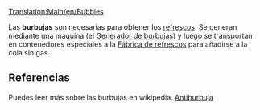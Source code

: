 [[Translation:Main/en/Bubbles]]{{en/-}}
{{es/Carga| carga  = Burbujas
| imagen = Bubbles.png
| producida =[[Main/es/Generador de burbujas|Generador de burbujas]]
| aceptada  =[[Main/es/Fábrica de refrescos|Fábrica de refrescos]]
}}

Las '''burbujas''' son necesarias para obtener los [[Main/es/refrescos|refrescos]]. Se generan mediante una máquina (el [[Main/es/Generador de burbujas|Generador de burbujas]]) y luego se transportan en contenedores especiales a la [[Main/es/Fábrica de refrescos|Fábrica de refrescos]] para añadirse a la cola sin gas.

==Referencias==
Puedes leer más sobre las burbujas en wikipedia. [http://www.wikipedia.org/wiki/es:antiburbuja Antiburbuja]